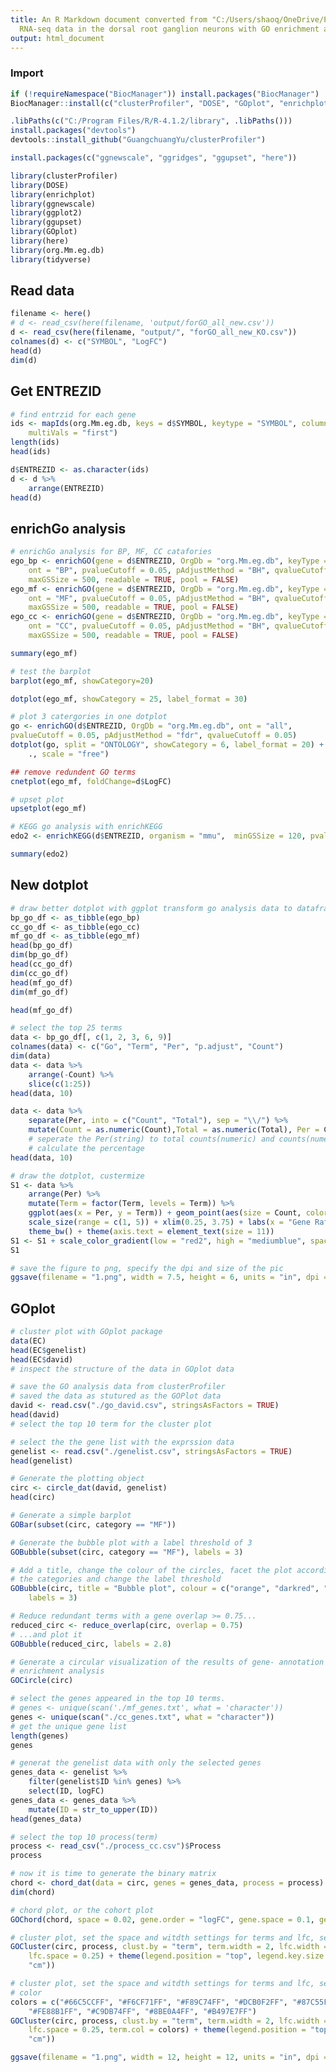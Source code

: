 ---
title: An R Markdown document converted from "C:/Users/shaoq/OneDrive/PythonScripts/Tools/Analyzing
  RNA-seq data in the dorsal root ganglion neurons with GO enrichment analysis.ipynb"
output: html_document
---

### Import

```{r}
if (!requireNamespace("BiocManager")) install.packages("BiocManager")
BiocManager::install(c("clusterProfiler", "DOSE", "GOplot", "enrichplot", "org.Mm.eg.db"))
```

```{r}
.libPaths(c("C:/Program Files/R/R-4.1.2/library", .libPaths()))
install.packages("devtools")
devtools::install_github("GuangchuangYu/clusterProfiler")
```

```{r}
install.packages(c("ggnewscale", "ggridges", "ggupset", "here"))
```

```{r}
library(clusterProfiler)
library(DOSE)
library(enrichplot)
library(ggnewscale)
library(ggplot2)
library(ggupset)
library(GOplot)
library(here)
library(org.Mm.eg.db)
library(tidyverse)
```

## Read data

```{r}
filename <- here()
# d <- read_csv(here(filename, 'output/forGO_all_new.csv'))
d <- read_csv(here(filename, "output/", "forGO_all_new_KO.csv"))
colnames(d) <- c("SYMBOL", "LogFC")
head(d)
dim(d)
```

## Get ENTREZID

```{r}
# find entrzid for each gene
ids <- mapIds(org.Mm.eg.db, keys = d$SYMBOL, keytype = "SYMBOL", column = "ENTREZID", fuzzy = TRUE,
    multiVals = "first")
length(ids)
head(ids)
```

```{r}
d$ENTREZID <- as.character(ids)
d <- d %>%
    arrange(ENTREZID)
head(d)
```

## enrichGo analysis

```{r}
# enrichGo analysis for BP, MF, CC catafories
ego_bp <- enrichGO(gene = d$ENTREZID, OrgDb = "org.Mm.eg.db", keyType = "ENTREZID",
    ont = "BP", pvalueCutoff = 0.05, pAdjustMethod = "BH", qvalueCutoff = 0.05, minGSSize = 10,
    maxGSSize = 500, readable = TRUE, pool = FALSE)
ego_mf <- enrichGO(gene = d$ENTREZID, OrgDb = "org.Mm.eg.db", keyType = "ENTREZID",
    ont = "MF", pvalueCutoff = 0.05, pAdjustMethod = "BH", qvalueCutoff = 0.05, minGSSize = 10,
    maxGSSize = 500, readable = TRUE, pool = FALSE)
ego_cc <- enrichGO(gene = d$ENTREZID, OrgDb = "org.Mm.eg.db", keyType = "ENTREZID",
    ont = "CC", pvalueCutoff = 0.05, pAdjustMethod = "BH", qvalueCutoff = 0.05, minGSSize = 10,
    maxGSSize = 500, readable = TRUE, pool = FALSE)
```

```{r}
summary(ego_mf)
```

```{r}
# test the barplot
barplot(ego_mf, showCategory=20)
```

```{r}
dotplot(ego_mf, showCategory = 25, label_format = 30)
```

```{r}
# plot 3 catergories in one dotplot
go <- enrichGO(d$ENTREZID, OrgDb = "org.Mm.eg.db", ont = "all",
pvalueCutoff = 0.05, pAdjustMethod = "fdr", qvalueCutoff = 0.05)
dotplot(go, split = "ONTOLOGY", showCategory = 6, label_format = 20) + facet_grid(ONTOLOGY ~
    ., scale = "free")
```

```{r}
## remove redundent GO terms
cnetplot(ego_mf, foldChange=d$LogFC)
```

```{r}
# upset plot
upsetplot(ego_mf)
```

```{r}
# KEGG go analysis with enrichKEGG
edo2 <- enrichKEGG(d$ENTREZID, organism = "mmu",  minGSSize = 120, pvalueCutoff = 0.05)
```

```{r}
summary(edo2)
```

## New dotplot

```{r}
# draw better dotplot with ggplot transform go analysis data to dataframe
bp_go_df <- as_tibble(ego_bp)
cc_go_df <- as_tibble(ego_cc)
mf_go_df <- as_tibble(ego_mf)
head(bp_go_df)
dim(bp_go_df)
head(cc_go_df)
dim(cc_go_df)
head(mf_go_df)
dim(mf_go_df)
```

```{r}
head(mf_go_df)
```

```{r}
# select the top 25 terms
data <- bp_go_df[, c(1, 2, 3, 6, 9)]
colnames(data) <- c("Go", "Term", "Per", "p.adjust", "Count")
dim(data)
data <- data %>%
    arrange(-Count) %>%
    slice(c(1:25))
head(data, 10)
```

```{r}
data <- data %>%
    separate(Per, into = c("Count", "Total"), sep = "\\/") %>% 
    mutate(Count = as.numeric(Count),Total = as.numeric(Total), Per = Count/Total *100) %>% arrange(-Per)
    # seperate the Per(string) to total counts(numeric) and counts(numeric) for each terms
    # calculate the percentage
head(data, 10)
```

```{r}
# draw the dotplot, custermize
S1 <- data %>%
    arrange(Per) %>%
    mutate(Term = factor(Term, levels = Term)) %>%
    ggplot(aes(x = Per, y = Term)) + geom_point(aes(size = Count, color = p.adjust)) +
    scale_size(range = c(1, 5)) + xlim(0.25, 3.75) + labs(x = "Gene Ratio", y = "") +
    theme_bw() + theme(axis.text = element_text(size = 11))
S1 <- S1 + scale_color_gradient(low = "red2", high = "mediumblue", space = "Lab")
S1
```

```{r}
# save the figure to png, specify the dpi and size of the pic
ggsave(filename = "1.png", width = 7.5, height = 6, units = "in", dpi = 600)
```

## GOplot

```{r}
# cluster plot with GOplot package
data(EC)
head(EC$genelist)
head(EC$david)
# inspect the structure of the data in GOplot data
```

```{r}
# save the GO analysis data from clusterProfiler
# saved the data as stutured as the GOPlot data
david <- read.csv("./go_david.csv", stringsAsFactors = TRUE)
head(david)
# select the top 10 term for the cluster plot
```

```{r}
# select the the gene list with the exprssion data
genelist <- read.csv("./genelist.csv", stringsAsFactors = TRUE)
head(genelist)
```

```{r}
# Generate the plotting object
circ <- circle_dat(david, genelist)
head(circ)
```

```{r}
# Generate a simple barplot
GOBar(subset(circ, category == "MF"))
```

```{r}
# Generate the bubble plot with a label threshold of 3
GOBubble(subset(circ, category == "MF"), labels = 3)
```

```{r}
# Add a title, change the colour of the circles, facet the plot according to
# the categories and change the label threshold
GOBubble(circ, title = "Bubble plot", colour = c("orange", "darkred", "gold"), display = "multiple",
    labels = 3)
```

```{r}
# Reduce redundant terms with a gene overlap >= 0.75...
reduced_circ <- reduce_overlap(circ, overlap = 0.75)
# ...and plot it
GOBubble(reduced_circ, labels = 2.8)
```

```{r}
# Generate a circular visualization of the results of gene- annotation
# enrichment analysis
GOCircle(circ)
```

```{r}
# select the genes appeared in the top 10 terms.
# genes <- unique(scan('./mf_genes.txt', what = 'character'))
genes <- unique(scan("./cc_genes.txt", what = "character"))
# get the unique gene list
length(genes)
genes
```

```{r}
# generat the genelist data with only the selected genes
genes_data <- genelist %>%
    filter(genelist$ID %in% genes) %>%
    select(ID, logFC)
genes_data <- genes_data %>%
    mutate(ID = str_to_upper(ID))
head(genes_data)
```

```{r}
# select the top 10 process(term)
process <- read_csv("./process_cc.csv")$Process
process
```

```{r}
# now it is time to generate the binary matrix
chord <- chord_dat(data = circ, genes = genes_data, process = process)
dim(chord)
```

```{r}
# chord plot, or the cohort plot
GOChord(chord, space = 0.02, gene.order = "logFC", gene.space = 0.1, gene.size = 3)
```

```{r}
# cluster plot, set the space and witdth settings for terms and lfc, set the color
GOCluster(circ, process, clust.by = "term", term.width = 2, lfc.width = 0.5, term.space = 0.25,
    lfc.space = 0.25) + theme(legend.position = "top", legend.key.size = unit(0.5,
    "cm"))
```

```{r}
# cluster plot, set the space and witdth settings for terms and lfc, set the
# color
colors = c("#66C5CCFF", "#F6CF71FF", "#F89C74FF", "#DCB0F2FF", "#87C55FFF", "#9EB9F3FF",
    "#FE88B1FF", "#C9DB74FF", "#8BE0A4FF", "#B497E7FF")
GOCluster(circ, process, clust.by = "term", term.width = 2, lfc.width = 0.5, term.space = 0.25,
    lfc.space = 0.25, term.col = colors) + theme(legend.position = "top", legend.key.size = unit(0.5,
    "cm"))
```

```{r}
ggsave(filename = "1.png", width = 12, height = 12, units = "in", dpi = 600)
```

